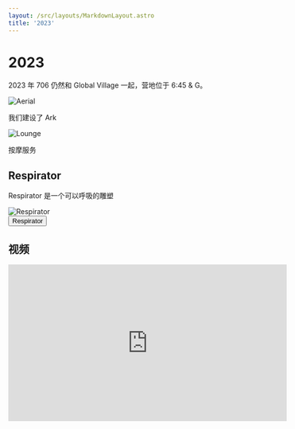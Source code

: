 ```yaml
---
layout: /src/layouts/MarkdownLayout.astro
title: '2023'
---
```


# 2023

2023 年 706 仍然和 Global Village 一起，营地位于 6:45 & G。

<img src={aerial.src} alt="Aerial" class="w-4/5 mx-auto" />

我们建设了 Ark

<img src={lounge.src} alt="Lounge" class="w-4/5 mx-auto" />

按摩服务


## Respirator

Respirator 是一个可以呼吸的雕塑

<img src={respirator.src} alt="Respirator" class="w-4/5 mx-auto" />

<div class="flex justify-center">
    <button onclick={`window.location.href='2023/respirator'`} class="btn btn-active btn-accent btn-lg btn-wide">
        Respirator
    </button>
</div>

## 视频

<div class="flex justify-center">
    <iframe width="560" height="315" src="https://www.youtube-nocookie.com/embed/nFymN0BdZqA?si=5Nn_SacYTE5uvsO6" title="YouTube video player" frameborder="0" allow="accelerometer; autoplay; clipboard-write; encrypted-media; gyroscope; picture-in-picture; web-share" referrerpolicy="strict-origin-when-cross-origin" allowfullscreen></iframe>
</div>

